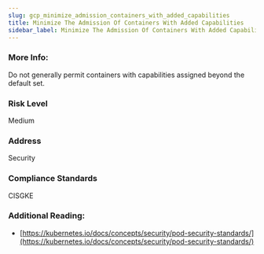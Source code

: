 ```yaml
---
slug: gcp_minimize_admission_containers_with_added_capabilities
title: Minimize The Admission Of Containers With Added Capabilities
sidebar_label: Minimize The Admission Of Containers With Added Capabilities
---
```


### More Info:

Do not generally permit containers with capabilities assigned beyond the default set.

### Risk Level

Medium

### Address

Security

### Compliance Standards

CISGKE

### Additional Reading:

- [https://kubernetes.io/docs/concepts/security/pod-security-standards/](https://kubernetes.io/docs/concepts/security/pod-security-standards/) 

